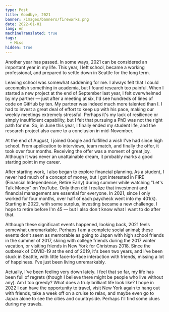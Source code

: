 ```yaml
---
type: Post
title: Goodbye, 2021
banner: /images/banners/fireworks.png
date: 2022-01-01
lang: en
machineTranslated: true
tags:
  - Misc
hidden: true
---
```


Another year has passed. In some ways, 2021 can be considered an important year
in my life. This year, I left school, became a working professional, and
prepared to settle down in Seattle for the long term.

Leaving school was somewhat saddening for me. I always felt that I could
accomplish something in academia, but I found research too painful. When I
started a new project at the end of September last year, I felt overwhelmed by
my partner — just after a meeting at six, I'd see hundreds of lines of code on
GitHub by ten. My partner was indeed much more talented than I. I had to invest
a great deal of effort to keep up with his pace, making our weekly meetings
extremely stressful. Perhaps it's my lack of resilience or simply insufficient
capability, but I felt that pursuing a PhD was not the right path for me. So, in
June this year, I finally ended my student life, and the research project also
came to a conclusion in mid-November.

At the end of August, I joined Google and fulfilled a wish I've had since high
school. From application to interviews, team match, and finally the offer, it
took over four months. Receiving the offer was a moment of great joy. Although
it was never an unattainable dream, it probably marks a good starting point in
my career.

After starting work, I also began to explore financial planning. As a student, I
never had much of a concept of money, but I got interested in FIRE (Financial
Independence, Retire Early) during summer while watching "Let's Talk Money" on
YouTube. Only then did I realize that investment and financial management are
essential for everyone. In 2021, since I only worked for four months, over half
of each paycheck went into my 401(k). Starting in 2022, with some surplus,
investing became a new challenge. I hope to retire before I'm 45 — but I also
don't know what I want to do after that.

Although these significant events happened, looking back, 2021 feels somewhat
unremarkable. Perhaps I am a complete social animal; these events don't seem as
memorable as going to Japan with high school friends in the summer of 2017,
skiing with college friends during the 2017 winter vacation, or visiting friends
in New York for Christmas 2018. Since the outbreak of COVID-19 at the end of
2019, it's been two years, and I've been stuck in Seattle, with little
face-to-face interaction with friends, missing a lot of happiness. I've just
been living unremarkably.

Actually, I've been feeling very down lately. I feel that so far, my life has
been full of regrets (though I believe there might be people who live without
any). Am I too greedy? What does a truly brilliant life look like? I hope in
2022 I can have the opportunity to travel, visit New York again to hang out with
friends, take a week off on a cruise to relax, and maybe even go to Japan alone
to see the cities and countryside. Perhaps I'll find some clues during my
travels.
